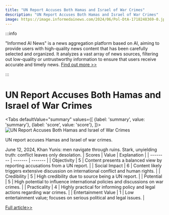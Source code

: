```yaml
---
title: "UN Report Accuses Both Hamas and Israel of War Crimes"
description: "UN Report Accuses Both Hamas and Israel of War Crimes"
image: https://image.informedainews.com/2024/06/Pol-DtA-1718248369-0.jpg
---
```



:::info

"Informed AI News" is a news aggregation platform based on AI, aiming to provide users with high-quality news content that has been carefully selected and organized. It analyzes a vast array of news sources, filtering out low-quality or untrustworthy information to ensure that users receive accurate and timely news.  [Find out more >>](/docs/guides)

:::

# UN Report Accuses Both Hamas and Israel of War Crimes


<Tabs
	defaultValue="summary"
	values={[
	{label: 'summary', value: 'summary'},
	{label: 'score', value: 'score'},
]}>
<TabItem value="summary">
<img
  src="https://image.informedainews.com/2024/06/Pol-DtA-1718248369-0.jpg"
  alt="UN Report Accuses Both Hamas and Israel of War Crimes"
/>



UN report accuses Hamas and Israel of war crimes. 

June 12, 2024, Khan Yunis: men navigate through ruins. Stark, unyielding truth: conflict leaves only desolation.
</TabItem>
<TabItem value="score">
	| Scores     | Value   | Explanation |
	| -------- | ------- | ------- |
	| Objectivity  | 5    | Content presents a balanced view by reporting accusations from a UN report.    |
	| Social Impact | 6     | Content likely triggers extensive discussion on international conflict and human rights.    |
	| Credibility    | 5    | High credibility due to source being a UN report.    |
	| Potential    | 5    | High potential to influence international policies and discussions on war crimes.    |
	| Practicality    | 4    | Highly practical for informing policy and legal actions regarding war crimes.    |
	| Entertainment Value    | 1    | Low entertainment value; focuses on serious political and legal issues.    |
</TabItem>
</Tabs>

[Full article>>](https://www.theguardian.com/world/live/2024/jun/12/israel-gaza-war-middle-east-hamas-ceasefire-deal-lebanon-hezbollah)
